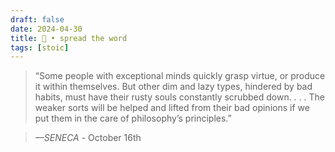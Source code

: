 ```yaml
---
draft: false 
date: 2024-04-30
title: 🗿 • spread the word
tags: [stoic]
---
```


>  “Some people with exceptional minds quickly grasp virtue, or produce it within themselves. But other dim and lazy types, hindered by bad habits, must have their rusty souls constantly scrubbed down. . . . The weaker sorts will be helped and lifted from their bad opinions if we put them in the care of philosophy’s principles.”

> *—SENECA* - October 16th